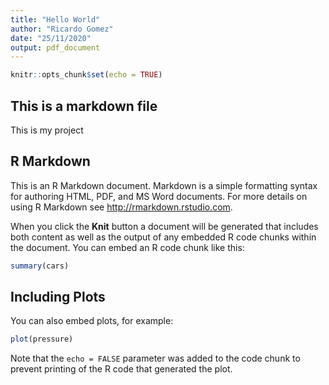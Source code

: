 ```yaml
---
title: "Hello World"
author: "Ricardo Gomez"
date: "25/11/2020"
output: pdf_document
---
```


```r
knitr::opts_chunk$set(echo = TRUE)
```
## This is a markdown file

This is my project

## R Markdown

This is an R Markdown document. Markdown is a simple formatting syntax for authoring HTML, PDF, and MS Word documents. For more details on using R Markdown see <http://rmarkdown.rstudio.com>.

When you click the **Knit** button a document will be generated that includes both content as well as the output of any embedded R code chunks within the document. You can embed an R code chunk like this:

```r
summary(cars)
```

## Including Plots

You can also embed plots, for example:

```r
plot(pressure)
```

Note that the `echo = FALSE` parameter was added to the code chunk to prevent printing of the R code that generated the plot.
